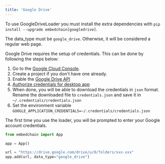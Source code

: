 ```yaml
---
title: 'Google Drive'
---
```


To use GoogleDriveLoader you must install the extra dependencies with `pip install --upgrade embedchain[googledrive]`.

The data_type must be `google_drive`. Otherwise, it will be considered a regular web page.

Google Drive requires the setup of credentials. This can be done by following the steps below:

1. Go to the [Google Cloud Console](https://console.cloud.google.com/apis/credentials).
2. Create a project if you don't have one already.
3. Enable the [Google Drive API](https://console.cloud.google.com/flows/enableapi?apiid=drive.googleapis.com)
4. [Authorize credentials for desktop app](https://developers.google.com/drive/api/quickstart/python#authorize_credentials_for_a_desktop_application)
5. When done, you will be able to download the credentials in `json` format. Rename the downloaded file to `credentials.json` and save it in `~/.credentials/credentials.json`
6. Set the environment variable `GOOGLE_APPLICATION_CREDENTIALS=~/.credentials/credentials.json`

The first time you use the loader, you will be prompted to enter your Google account credentials.


```python
from embedchain import App

app = App()

url = "https://drive.google.com/drive/u/0/folders/xxx-xxx"
app.add(url, data_type="google_drive")
```